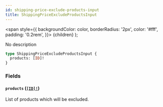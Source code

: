 ```yaml
---
id: shipping-price-exclude-products-input
title: ShippingPriceExcludeProductsInput
---
```


<span
style={{
      backgroundColor: color,
      borderRadius: '2px',
      color: '#fff',
      padding: '0.2rem',
    }}>
{children}
</span>
);

No description

```graphql
type ShippingPriceExcludeProductsInput {
  products: [ID]!
}
```

### Fields

#### `products` ([`[ID]!`](/api-reference/scalars/id.mdx))

List of products which will be excluded.
